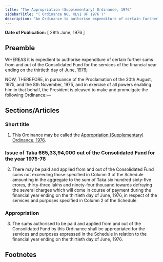 ```yaml
---
title: "The Appropriation (Supplementary) Ordinance, 1976"
sidebarTitle: "( Ordinance NO. XLVI OF 1976 )"
description: "An Ordinance to authorise expenditure of certain further sums from and out of the Consolidated Fund for the services of the financial year ending on the thirtieth day of June, 1976."
---
```


**Date of Publication:** [ 28th June, 1976 ]

## Preamble

WHEREAS it is expedient to authorise expenditure of certain further sums from and out of the Consolidated Fund for the services of the financial year ending on the thirtieth day of June, 1976;

NOW, THEREFORE, in pursuance of the Proclamation of the 20th August, 1975, and the 8th November, 1975, and in exercise of all powers enabling him in that behalf, the President is pleased to make and promulgate the following Ordinance:—

## Sections/Articles

### Short title

1. This Ordinance may be called the [Appropriation (Supplementary) Ordinance, 1976](/act-523.html "Appropriation (Supplementary) Ordinance, 1976").

### Issue of Taka 665,33,94,000 out of the Consolidated Fund for the year 1975-76

2. There may be paid and applied from and out of the Consolidated Fund sums not exceeding those specified in Column 3 of the Schedule amounting in the aggregate to the sum of Taka six hundred sixty-five crores, thirty-three lakhs and ninety-four thousand towards defraying the several charges which will come in course of payment during the financial year ending on the thirtieth day of June, 1976, in respect of the services and purposes specified in Column 2 of the Schedule.

### Appropriation

3. The sums authorised to be paid and applied from and out of the Consolidated Fund by this Ordinance shall be appropriated for the services and purposes expressed in the Schedule in relation to the financial year ending on the thirtieth day of June, 1976.

## Footnotes
